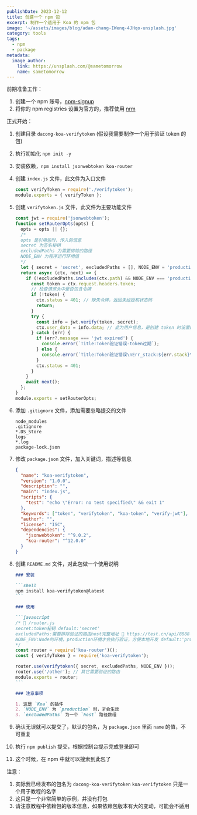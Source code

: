 ```yaml
---
publishDate: 2023-12-12
title: 创建一个 npm 包
excerpt: 制作一个适用于 Koa 的 npm 包
image: '~/assets/images/blog/adam-chang-IWenq-4JHqo-unsplash.jpg'
category: tools
tags:
  - npm
  - package
metadata:
  image_author:
    link: https://unsplash.com/@sametomorrow
    name: sametomorrow
---
```


前期准备工作：

1. 创建一个 npm 账号，[npm-signup](https://www.npmjs.com/signup)
2. 将你的 npm registries 设置为官方的，推荐使用 [nrm](https://www.npmjs.com/package/nrm)

正式开始：

1. 创建目录 `dacong-koa-verifytoken` (假设我需要制作一个用于验证 token 的包)

2. 执行初始化 `npm init -y`

3. 安装依赖，`npm install jsonwebtoken koa-router`

4. 创建 `index.js` 文件，此文件为入口文件

   ```javascript
   const verifyToken = require('./verifytoken');
   module.exports = { verifyToken };
   ```

5. 创建 `verifytoken.js` 文件，此文件为主要功能文件

   ```javascript
   const jwt = require('jsonwebtoken');
   function setRouterOpts(opts) {
     opts = opts || {};
     /*
     opts 是引用包时，传入的信息
     secret 为签名秘钥
     excludedPaths 为需要排除的路径
     NODE_ENV 为程序运行环境值
     */
     let { secret = 'secret', excludedPaths = [], NODE_ENV = 'production' } = opts;
     return async (ctx, next) => {
       if (!excludedPaths.includes(ctx.path) && NODE_ENV === 'production') {
         const token = ctx.request.headers.token;
         // 检查请求头中是否包含令牌
         if (!token) {
           ctx.status = 401; // 缺失令牌，返回未经授权状态码
           return;
         }
         try {
           const info = jwt.verify(token, secret);
           ctx.user_data = info.data; // 此为用户信息，是创建 token 时设置的
         } catch (err) {
           if (err?.message === 'jwt expired') {
             console.error(`Title:Token验证错误-token过期`);
           } else {
             console.error(`Title:Token验证错误\nErr_stack:${err.stack}\n`);
           }
           ctx.status = 401;
         }
       }
       await next();
     };
   }
   module.exports = setRouterOpts;
   ```

6. 添加 `.gitignore` 文件，添加需要忽略提交的文件

   ```
   node_modules
   .gitignore
   *.DS_Store
   logs
   *.log
   package-lock.json
   ```

7. 修改 `package.json` 文件，加入关键词，描述等信息

   ```json
   {
     "name": "koa-verifytoken",
     "version": "1.0.0",
     "description": "",
     "main": "index.js",
     "scripts": {
       "test": "echo \"Error: no test specified\" && exit 1"
     },
     "keywords": ["token", "verifytoken", "koa-token", "verify-jwt"],
     "author": "",
     "license": "ISC",
     "dependencies": {
       "jsonwebtoken": "^9.0.2",
       "koa-router": "^12.0.0"
     }
   }
   ```

8. 创建 `README.md` 文件，对此包做一个使用说明

   ````markdown
   ### 安装

   ```shell
   npm install koa-verifytoken@latest
   ```

   ### 使用

   ```javascript
   /* 🌰 /router.js
   secret:token秘钥 default:'secret'
   excludedPaths:需要排除验证的路由host完整地址 🌰 https://test.cn/api/8888 default:[]
   NODE_ENV:Node的环境，production环境才会执行验证，方便本地开发 default:'production'
   */
   const router = require('koa-router')();
   const { verifyToken } = require('koa-verifytoken');

   router.use(verifytoken({ secret, excludedPaths, NODE_ENV }));
   router.use('/other'); // 其它需要验证的路由
   module.exports = router;
   ```

   ### 注意事项

   1. 这是 `Koa` 的插件
   2. `NODE_ENV` 为 `production` 时，才会生效
   3. `excludedPaths` 为一个 `host` 路径数组
   ````

9. 确认无误就可以提交了，默认的包名，为 `package.json` 里面 `name` 的值，不可重复

10. 执行 `npm publish` 提交，根据控制台提示完成登录即可

11. 这个时候，在 npm 中就可以搜索到此包了

注意：

1. 实际我已经发布的包名为 `dacong-koa-verifytoken` `koa-verifytoken` 只是一个用于教程的名字
2. 这只是一个非常简单的示例，并没有打包
3. 请注意教程中依赖包的版本信息，如果依赖包版本有大的变动，可能会不适用
